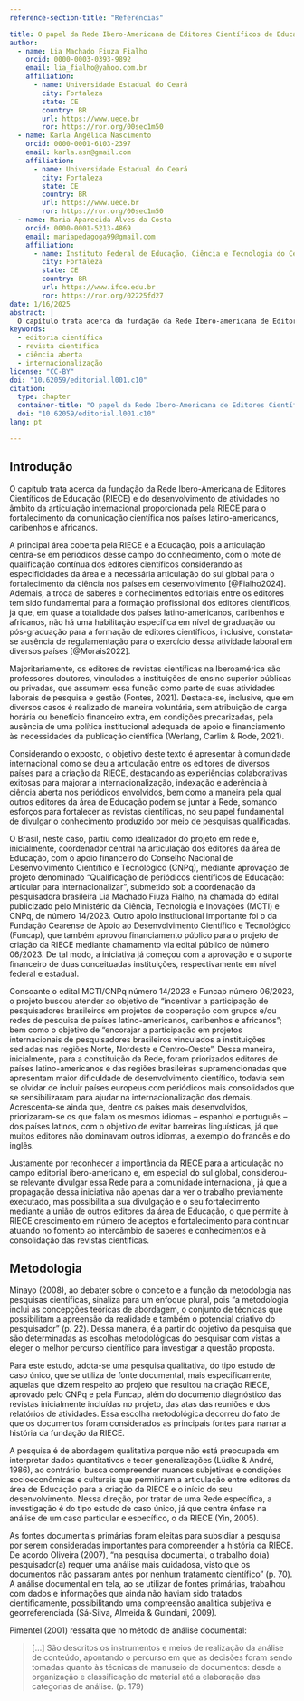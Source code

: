 ```yaml
---
reference-section-title: "Referências"

title: O papel da Rede Ibero-Americana de Editores Científicos de Educação (RIECE) no fortalecimento da comunicação científica em periódicos da área de Educação
author:
  - name: Lia Machado Fiuza Fialho
    orcid: 0000-0003-0393-9892
    email: lia_fialho@yahoo.com.br
    affiliation: 
      - name: Universidade Estadual do Ceará
        city: Fortaleza
        state: CE
        country: BR
        url: https://www.uece.br
        ror: https://ror.org/00sec1m50
  - name: Karla Angélica Nascimento
    orcid: 0000-0001-6103-2397
    email: karla.asn@gmail.com
    affiliation: 
      - name: Universidade Estadual do Ceará
        city: Fortaleza
        state: CE
        country: BR
        url: https://www.uece.br
        ror: https://ror.org/00sec1m50
  - name: Maria Aparecida Alves da Costa
    orcid: 0000-0001-5213-4869
    email: mariapedagoga99@gmail.com
    affiliation: 
      - name: Instituto Federal de Educação, Ciência e Tecnologia do Ceará
        city: Fortaleza
        state: CE
        country: BR
        url: https://www.ifce.edu.br
        ror: https://ror.org/02225fd27
date: 1/16/2025
abstract: |
  O capítulo trata acerca da fundação da Rede Ibero-americana de Editores Científicos de Educação (RIECE) e do seu desenvolvimento de atividades no âmbito da articulação internacional para o fortalecimento da comunicação científica nos países latino-americanos, caribenhos e africanos. O objetivo é apresentar à comunidade internacional como se deu a articulação entre os editores dos países integrantes da rede para a criação da RIECE destacando as experiências colaborativas exitosas para majorar a internacionalização, indexação e aderência à ciência aberta nos periódicos envolvidos. Metodologicamente, adota-se uma pesquisa qualitativa, do tipo documental, que utiliza como fonte o projeto da RIECE, o documento diagnóstico, as atas das reuniões e os relatórios de atividades. Os resultados mostram que a RIECE se iniciou com a articulação de 11 países - Brasil, Colômbia, México, Venezuela, Costa Rica, Angola, Uruguai, Espanha, Portugal, Paraguai e Equador – e o apoio de importantes entidades que apoiam a editoria de revistas científica, a exemplo do Redalyc, do Latindex, do EDUC@, da AURA e da ABEC Brasil. Essa iniciativa foi aprovada pelo Conselho Nacional de Desenvolvimento Científico e Tecnológico (CNPq), entidade ligada ao Ministério da Ciência, Tecnologia e Inovações para incentivo à pesquisa no Brasil, que concedeu apoio financeiro mediante verba de custeio e 15 bolsas internacionais, o que estimulou os participantes do projeto. O trabalho inicial da RIECE amparou-se na pesquisa-ação, partindo de um minucioso diagnóstico das revistas científicas, para, em seguida, mediante questionário, grupo focal e relato textual elaborar um plano de desenvolvimento colaborativo dos periódicos. Conclui-se que a RIECE vem colaborando para qualificar científica e tecnologicamente os periódicos de Educação a partir da articulação dos conhecimentos editoriais da equipe compartilhados voluntariamente, consoante a ciência aberta, entre os seus integrantes. Sua principal meta é ampliar o número de países da rede e aumentar os editores de educação comprometidos com a proposta.
keywords: 
  - editoria científica
  - revista científica
  - ciência aberta
  - internacionalização
license: "CC-BY"
doi: "10.62059/editorial.l001.c10"
citation:
  type: chapter
  container-title: "O papel da Rede Ibero-Americana de Editores Científicos de Educação (RIECE) no fortalecimento da comunicação científica em periódicos da área de Educação"
  doi: "10.62059/editorial.l001.c10"
lang: pt

---
```


## Introdução

O capítulo trata acerca da fundação da Rede Ibero-Americana de Editores Científicos de Educação (RIECE) e do desenvolvimento de atividades no âmbito da articulação internacional proporcionada pela RIECE para o fortalecimento da comunicação científica nos países latino-americanos, caribenhos e africanos.

A principal área coberta pela RIECE é a Educação, pois a articulação centra-se em periódicos desse campo do conhecimento, com o mote de qualificação contínua dos editores científicos considerando as especificidades da área e a necessária articulação do sul global para o fortalecimento da ciência nos países em desenvolvimento [@Fialho2024]. Ademais, a troca de saberes e conhecimentos editoriais entre os editores tem sido fundamental para a formação profissional dos editores científicos, já que, em quase a totalidade dos países latino-americanos, caribenhos e africanos, não há uma habilitação específica em nível de graduação ou pós-graduação para a formação de editores científicos, inclusive, constata-se ausência de regulamentação para o exercício dessa atividade laboral em diversos países [@Morais2022].

Majoritariamente, os editores de revistas científicas na Iberoamérica são professores doutores, vinculados a instituições de ensino superior públicas ou privadas, que assumem essa função como parte de suas atividades laborais de pesquisa e gestão (Fontes, 2021). Destaca-se, inclusive, que em diversos casos é realizado de maneira voluntária, sem atribuição de carga horária ou benefício financeiro extra, em condições precarizadas, pela ausência de uma política institucional adequada de apoio e financiamento às necessidades da publicação científica (Werlang, Carlim & Rode, 2021).

Considerando o exposto, o objetivo deste texto é apresentar à comunidade internacional como se deu a articulação entre os editores de diversos países para a criação da RIECE, destacando as experiências colaborativas exitosas para majorar a internacionalização, indexação e aderência à ciência aberta nos periódicos envolvidos, bem como a maneira pela qual outros editores da área de Educação podem se juntar à Rede, somando esforços para fortalecer as revistas científicas, no seu papel fundamental de divulgar o conhecimento produzido por meio de pesquisas qualificadas.

O Brasil, neste caso, partiu como idealizador do projeto em rede e, inicialmente, coordenador central na articulação dos editores da área de Educação, com o apoio financeiro do Conselho Nacional de Desenvolvimento Científico e Tecnológico (CNPq), mediante aprovação de projeto denominado “Qualificação de periódicos científicos de Educação: articular para internacionalizar”, submetido sob a coordenação da pesquisadora brasileira Lia Machado Fiuza Fialho, na chamada do edital publicizado pelo Ministério da Ciência, Tecnologia e Inovações (MCTI) e CNPq, de número 14/2023. Outro apoio institucional importante foi o da Fundação Cearense de Apoio ao Desenvolvimento Científico e Tecnológico (Funcap), que também aprovou financiamento público para o projeto de criação da RIECE mediante chamamento via edital público de número 06/2023. De tal modo, a iniciativa já começou com a aprovação e o suporte financeiro de duas conceituadas instituições, respectivamente em nível federal e estadual. 

Consoante o edital MCTI/CNPq número 14/2023 e Funcap número 06/2023, o projeto buscou atender ao objetivo de “incentivar a participação de pesquisadores brasileiros em projetos de cooperação com grupos e/ou redes de pesquisa de países latino-americanos, caribenhos e africanos”; bem como o objetivo de “encorajar a participação em projetos internacionais de pesquisadores brasileiros vinculados a instituições sediadas nas regiões Norte, Nordeste e Centro-Oeste”. Dessa maneira, inicialmente, para a constituição da Rede, foram priorizados editores de países latino-americanos e das regiões brasileiras supramencionadas que apresentam maior dificuldade de desenvolvimento científico, todavia sem se olvidar de incluir países europeus com periódicos mais consolidados que se sensibilizaram para ajudar na internacionalização dos demais. Acrescenta-se ainda que, dentre os países mais desenvolvidos, priorizaram-se os que falam os mesmos idiomas – espanhol e português – dos países latinos, com o objetivo de evitar barreiras linguísticas, já que muitos editores não dominavam outros idiomas, a exemplo do francês e do inglês.

Justamente por reconhecer a importância da RIECE para a articulação no campo editorial ibero-americano e, em especial do sul global, considerou-se relevante divulgar essa Rede para a comunidade internacional, já que a propagação dessa iniciativa não apenas dar a ver o trabalho previamente executado, mas possibilita a sua divulgação e o seu fortalecimento mediante a união de outros editores da área de Educação, o que permite à RIECE crescimento em número de adeptos e fortalecimento para continuar atuando no fomento ao intercâmbio de saberes e conhecimentos e à consolidação das revistas científicas.

## Metodologia

Minayo (2008), ao debater sobre o conceito e a função da metodologia nas pesquisas científicas, sinaliza para um enfoque plural, pois “a metodologia inclui as concepções teóricas de abordagem, o conjunto de técnicas que possibilitam a apreensão da realidade e também o potencial criativo do pesquisador” (p. 22). Dessa maneira, é a partir do objetivo da pesquisa que são determinadas as escolhas metodológicas do pesquisar com vistas a eleger o melhor percurso científico para investigar a questão proposta.

Para este estudo, adota-se uma pesquisa qualitativa, do tipo estudo de caso único, que se utiliza de fonte documental, mais especificamente, aquelas que dizem respeito ao projeto que resultou na criação RIECE, aprovado pelo CNPq e pela Funcap, além do documento diagnóstico das revistas inicialmente incluídas no projeto, das atas das reuniões e dos relatórios de atividades. Essa escolha metodológica decorreu do fato de que os documentos foram considerados as principais fontes para narrar a história da fundação da RIECE.

A pesquisa é de abordagem qualitativa porque não está preocupada em interpretar dados quantitativos e tecer generalizações (Lüdke & André, 1986), ao contrário, busca compreender nuances subjetivas e condições socioeconômicas e culturais que permitiram a articulação entre editores da área de Educação para a criação da RIECE e o início do seu desenvolvimento. Nessa direção, por tratar de uma Rede específica, a investigação é do tipo estudo de caso único, já que centra ênfase na análise de um caso particular e específico, o da RIECE (Yin, 2005).

As fontes documentais primárias foram eleitas para subsidiar a pesquisa por serem consideradas importantes para compreender a história da RIECE. De acordo Oliveira (2007), “na pesquisa documental, o trabalho do(a) pesquisador(a) requer uma análise mais cuidadosa, visto que os documentos não passaram antes por nenhum tratamento científico” (p. 70). A análise documental em tela, ao se utilizar de fontes primárias, trabalhou com dados e informações que ainda não haviam sido tratados cientificamente, possibilitando uma compreensão analítica subjetiva e georreferenciada (Sá-Silva, Almeida & Guindani, 2009).

Pimentel (2001) ressalta que no método de análise documental:

>[...] São descritos os instrumentos e meios de realização da análise de conteúdo, apontando o percurso em que as decisões foram sendo tomadas quanto às técnicas de manuseio de documentos: desde a organização e classificação do material até a elaboração das categorias de análise. (p. 179)
